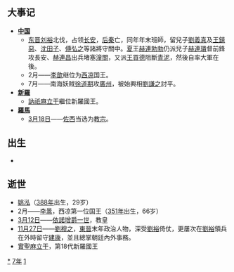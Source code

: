 {{yearTOC|417|东晋'''[[义熙_(晋安帝)|义熙]]十三年'''；后秦'''[[永和_(姚泓)|永和]]二年'''；北魏'''[[泰常|泰常]]二年'''；北凉'''[[玄始|玄始]]六年'''；西涼'''[[建初_(李暠)|建初]]十三年'''，'''[[嘉兴_(李歆)|嘉兴]]元年'''；北燕'''[[太平_(冯跋)|太平]]九年'''；夏國'''[[凤翔_(赫连勃勃)|凤翔]]五年'''；西秦'''[[永康_(乞伏熾磐)|永康]]六年'''}}

== 大事记 ==
*'''[[中国|中国]]'''
**[[东晋|东晋]][[刘裕|刘裕]]北伐，占领[[长安|长安]]，[[后秦|后秦]]亡，同年年末班師，留兒子[[劉義真|劉義真]]及[[王鎮惡|王鎮惡]]、[[沈田子|沈田子]]、[[傅弘之|傅弘之]]等諸將守關中。[[夏_(十六國)|夏]]王[[赫連勃勃|赫連勃勃]]仍派兒子[[赫連璝|赫連璝]]督前鋒攻長安、[[赫連昌|赫連昌]]出兵堵塞[[潼關|潼關]]，又派[[王買德|王買德]]阻斷[[青泥|青泥]]，然後自率大軍在後。
**2月——[[李歆|李歆]]继位为[[西凉|西凉]]国王。
**7月——南海妖賊[[徐道期|徐道期]]攻[[廣州|廣州]]，被始興相[[劉謙之|劉謙之]]討平。
*'''[[新羅|新羅]]'''
**[[訥祇麻立干|訥祇麻立干]]繼位新羅國王。
*'''[[羅馬|羅馬]]'''
**[[3月18日|3月18日]]——[[教宗佐西|佐西]]当选为[[教宗|教宗]]。

== 出生 ==
*

== 逝世 ==
{{Wikisource year mention}}
*[[姚泓|姚泓]]（[[388年|388年]]出生，29岁）
*2月——[[李暠|李暠]]，西凉第一位国王（[[351年|351年]]出生，66岁）
*[[3月12日|3月12日]]——[[依諾增爵一世|依諾增爵一世]]，教皇
*[[11月27日|11月27日]]——[[劉穆之|劉穆之]]，[[東晉|東晉]]末年政治人物，深受[[劉裕|劉裕]]倚仗，更屢次在[[劉裕|劉裕]]領兵在外時留守[[建康|建康]]，並且總掌朝廷內外事務。
*[[實聖麻立干|實聖麻立干]]，第18代新羅國王

[[Category:417年|*]]
[[Category:410年代|7年]]
[[Category:5世纪各年|1]]